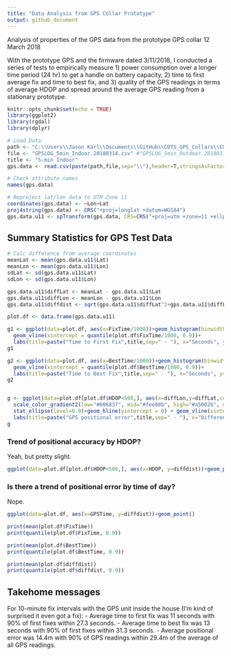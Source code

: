 ```yaml
---
title: "Data Analysis from GPS Collar Prototype"
output: github_document
---
```

Analysis of properties of the GPS data from the prototype GPS collar
12 March 2018

With the prototype GPS and the firmware dated 3/11/2018, I conducted a series of tests to empirically measure 1) power consumption over a longer time period (24 hr) to get a handle on battery capacity, 2) time to first average fix and time to best fix, and 3) quality of the GPS readings in terms of average HDOP and spread around the average GPS reading from a stationary prototype.

```r
knitr::opts_chunk$set(echo = TRUE)
library(ggplot2)
library(rgdal)
library(dplyr)
```


```r
# Load Data
path <- "C:\\Users\\Jason Karl\\Documents\\GitHub\\COTS_GPS_Collars\\COTS_GPS_Collars\\GPS_Evaluation"
file <- "GPSLOG_5min_Indoor.20180314.csv" #"GPSLOG_5min_Outdoor.20180313.csv"
title <- "5-min Indoor"
gps.data <- read.csv(paste(path,file,sep="\\"),header=T,stringsAsFactors=F)

# Check attribute names
names(gps.data)

# Reproject lat/lon data to UTM Zone 11
coordinates(gps.data) <- ~Lon+Lat
proj4string(gps.data) <- CRS("+proj=longlat +datum=WGS84")
gps.data.u11 <- spTransform(gps.data, CRS=CRS("+proj=utm +zone=11 +ellps=WGS84 +datum=WGS84 +units=m +no_defs"))
```

## Summary Statistics for GPS Test Data


```r
# Calc difference from average coordinates
meanLat <- mean(gps.data.u11$Lat)
meanLon <- mean(gps.data.u11$Lon)
sdLat <- sd(gps.data.u11$Lat)
sdLon <- sd(gps.data.u11$Lon)

gps.data.u11$diffLat <- meanLat - gps.data.u11$Lat
gps.data.u11$diffLon <- meanLon - gps.data.u11$Lon
gps.data.u11$diffdist <- sqrt(gps.data.u11$diffLat^2+gps.data.u11$diffLon^2)
```



```r
plot.df <- data.frame(gps.data.u11)

g1 <- ggplot(data=plot.df, aes(x=FixTime/1000))+geom_histogram(binwidth=5)+
  geom_vline(xintercept = quantile(plot.df$FixTime/1000, 0.9))+
  labs(title=paste("Time to First Fix",title,sep=" - "), x="Seconds", y="# of Fixes")
g1

g2 <- ggplot(data=plot.df, aes(x=BestTime/1000))+geom_histogram(binwidth=5)+
  geom_vline(xintercept = quantile(plot.df$BestTime/1000, 0.9))+
  labs(title=paste("Time to Best Fix",title,sep=" - "), x="Seconds", y="# of Fixes")
g2


g <- ggplot(data=plot.df[plot.df$HDOP<500,], aes(x=diffLon,y=diffLat,color=HDOP))+geom_point()+
  scale_color_gradient2(low="#006837", mid="#fee08b", high="#a50026", midpoint=200)+
  stat_ellipse(level=0.9)+geom_hline(yintercept = 0) + geom_vline(xintercept = 0)+
  labs(title=paste("GPS positional error",title,sep=" - "), x="Difference from Avg Longitude (m)", y="Difference from Avg Latitude (m)")
g
```

### Trend of positional accuracy by HDOP?
Yeah, but pretty slight.
```r
ggplot(data=plot.df[plot.df$HDOP<500,], aes(x=HDOP, y=diffdist))+geom_point()+geom_smooth(method="lm")
```


### Is there a trend of positional error by time of day?
Nope.

```r
ggplot(data=plot.df, aes(x=GPSTime, y=diffdist))+geom_point()
```
```r
print(mean(plot.df$FixTime))
print(quantile(plot.df$FixTime, 0.9))

print(mean(plot.df$BestTime))
print(quantile(plot.df$BestTime, 0.9))

print(mean(plot.df$diffdist))
print(quantile(plot.df$diffdist, 0.9))
```

## Takehome messages
For 10-minute fix intervals with the GPS unit inside the house (I'm kind of surprised it even got a fix):
- Average time to first fix was 11 seconds with 90% of first fixes within 27.3 seconds.
- Average time to best fix was 13 seconds with 90% of first fixes within 31.3 seconds.
- Average positional error was 14.4m with 90% of GPS readings within 29.4m of the average of all GPS readings.



